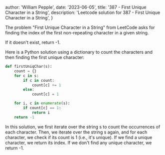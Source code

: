 
  author: 'William Pepple',
  date: '2023-06-05',
  title: '387 - First Unique Character in a String',
  description:
    'Leetcode solution for 387 - First Unique Character in a String',
}


The problem "First Unique Character in a String" from LeetCode asks for finding the index of the first non-repeating character in a given string. 

If it doesn't exist, return -1.

Here is a Python solution using a dictionary to count the characters and then finding the first unique character:

```python
def firstUniqChar(s):
    count = {}
    for c in s:
        if c in count:
            count[c] += 1
        else:
            count[c] = 1

    for i, c in enumerate(s):
        if count[c] == 1:
            return i
    return -1


```

In this solution, we first iterate over the string s to count the occurrences of each character. 
Then, we iterate over the string s again, and for each character, we check if its count is 1 (i.e., it's unique).
If we find a unique character, we return its index. 
If we don't find any unique character, we return -1.
